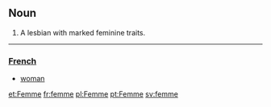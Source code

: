 ==Noun==
# A lesbian with marked feminine traits.


----

===[[French]]===
*[[woman]]

[[et:Femme]]
[[fr:femme]]
[[pl:Femme]]
[[pt:Femme]]
[[sv:femme]]